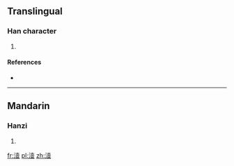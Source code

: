 ==Translingual==

===Han character===
{{Han char|rn=85|rad=水|as=12|sn=15|four=|canj=水土月廿 (EGBT)}}

# {{defn|Han|sort=水12}}

====References====
* {{Han ref|kx=0650.240|dkj=18282|dj=1061.050|hdz=31736.050|uh=6F71|ud=28529}}

----

==Mandarin==

===Hanzi===
{{cmn-hanzi|pin=[[sǎ]] ([[sa3]]), [[y]] (yie)|wg=sa<sup>3</sup>, i<sup>e</sup>}}

# {{defn|Mandarin|sort=水12}}

[[fr:潱]]
[[pl:潱]]
[[zh:潱]]